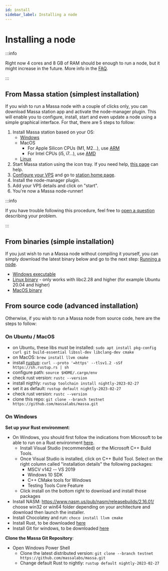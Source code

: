```yaml
---
id: install
sidebar_label: Installing a node
---
```


# Installing a node

:::info

Right now 4 cores and 8 GB of RAM should be enough to run a node, but it might increase in the future.
More info in the [FAQ](./faq.mdx).

:::

## From Massa station (simplest installation)

If you wish to run a Massa node with a couple of clicks only, you can download Massa station app and activate the node-manager
plugin. This will enable you to configure, install, start and even update a node using a simple graphical interface.
For that, there are 5 steps to follow:

1. Install Massa station based on your OS:
    - [Windows](https://github.com/massalabs/station/releases/latest/download/massastation_windows_amd64.exe)
    - MacOS
        - For Apple Silicon CPUs (M1, M2...), use
        [ARM](https://github.com/massalabs/station/releases/latest/download/massastation_darwin_arm64)
        - For Intel CPUs (i5, i7...), use
        [AMD](https://github.com/massalabs/station/releases/latest/download/massastation_darwin_amd64)
    - [Linux](https://github.com/massalabs/station/releases/latest/download/massastation_linux_amd64)
2. Start Massa station using the icon tray. If you need help,
[this page](https://github.com/massalabs/station/blob/main/INSTALLATION.md) can help.
3. [Configure your VPS](https://github.com/massalabs/station-massa-node-manager/wiki) and go to
[station home page](https://my.massa/station/home/).
4. Install the node-manager plugin.
5. Add your VPS details and click on "start".
6. You're now a Massa node-runner!

:::info

If you have trouble following this procedure, feel free to
[open a question](https://github.com/massalabs/station/issues/new) describing your problem.

:::

## From binaries (simple installation)

If you just wish to run a Massa node without compiling it yourself, you can simply download the latest binary below and
go to the next step: [Running a node](./run.mdx).

- [Windows executable](https://github.com/massalabs/massa/releases/download/TEST.24.0/massa_TEST.24.0_release_windows.zip)
- [Linux binary](https://github.com/massalabs/massa/releases/download/TEST.24.0/massa_TEST.24.0_release_linux.tar.gz) - 
only works with libc2.28 and higher (for example Ubuntu 20.04 and higher)
- [MacOS binary](https://github.com/massalabs/massa/releases/download/TEST.24.0/massa_TEST.24.0_release_macos.tar.gz)

## From source code (advanced installation)

Otherwise, if you wish to run a Massa node from source code, here are the steps to follow:

### On Ubuntu / MacOS

- on Ubuntu, these libs must be installed: ```sudo apt install pkg-config curl git build-essential libssl-dev libclang-dev cmake```
- on MacOS: ```brew install llvm cmake```
- install [rustup](https://www.rust-lang.org/tools/install): ```curl --proto '=https' --tlsv1.2 -sSf https://sh.rustup.rs | sh```
- configure path: ```source $HOME/.cargo/env```
- check rust version: ```rustc --version```
- install nigthly: ```rustup toolchain install nightly-2023-02-27```
- set it as default: ```rustup default nightly-2023-02-27```
- check rust version: ```rustc --version```
- clone this repo: ```git clone --branch testnet https://github.com/massalabs/massa.git```

### On Windows

**Set up your Rust environment**:
- On Windows, you should first follow the indications from Microsoft to be able to run on a Rust environment [here](https://docs.microsoft.com/en-gb/windows/dev-environment/rust/setup).
    - Install Visual Studio (recommended) or the Microsoft C++ Build Tools.
    - Once Visual Studio is installed, click on C++ Build Tool. Select on the right column called "installation details" the following packages:
        - MSCV v142 -- VS 2019
        - Windows 10 SDK
        - C++ CMake tools for Windows
        - Testing Tools Core Feature
    - Click install on the bottom right to download and install those packages
- Install NASM: https://www.nasm.us/pub/nasm/releasebuilds/2.16.01/ choose win32 or win64 folder depending on your architecture and download then launch the installer.
- Install Chocolatey and run: ```choco install llvm cmake```
- Install Rust, to be downloaded [here](https://www.rust-lang.org/tools/install)
- Install Git for windows, to be downloaded [here](https://git-scm.com/download/win)

**Clone the Massa Git Repository**:
- Open Windows Power Shell
    - Clone the latest distributed version: ```git clone --branch testnet https://github.com/massalabs/massa.git```
    - Change default Rust to nightly: ```rustup default nightly-2023-02-27```
